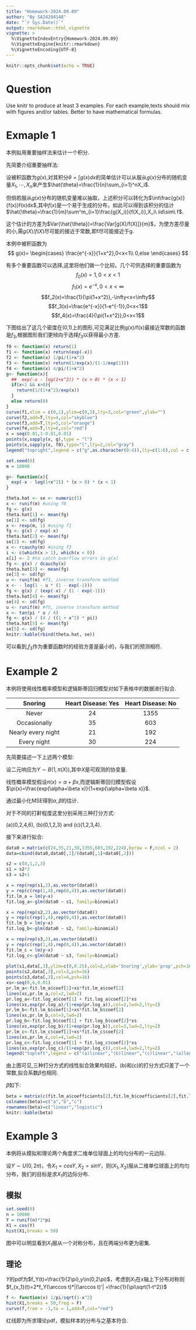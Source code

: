 ```yaml
---
title: "Homework-2024.09.09"
author: "By SA24204148"
date: "`r Sys.Date()`"
output: rmarkdown::html_vignette
vignette: >
  %\VignetteIndexEntry{Homework-2024.09.09}
  %\VignetteEngine{knitr::rmarkdown}
  %\VignetteEncoding{UTF-8}
---
```


```r
knitr::opts_chunk$set(echo = TRUE)
```

# Question

Use knitr to produce at least 3 examples. For each example,texts should mix with figures and/or tables. Better to have mathematical formulas.

# Exmaple 1

本例拟用重要抽样法来估计一个积分.

先简要介绍重要抽样法:

设被积函数为$g(x)$,对其积分$\theta=\int g(x)dx$的简单估计可以从服从$g(x)$分布的随机变量$X_1,\cdots,X_n$来产生$\hat{\theta}=\frac{1}{n}\sum_{i=1}^nX_i$.

但倘若服从$g(x)$分布的随机变量难以抽取，上述积分可以转化为$\int\frac{g(x)}{f(x)}f(x)dx$,其中$f(x)$是一个易于生成的分布，如此可以得到该积分的估计$\hat{\theta}=\frac{1}{m}\sum^m_{i=1}\frac{g(X_i)}{f(X_i)},X_i\ iid\sim\ f$.

这个估计的方差为$Var(\hat{\theta})=\frac{Var[g(X)/f(X)]}{m}$，为使方差尽量的小,需$g(X)/f(X)$尽可能的接近于常数,即f尽可能接近于g.

本例中被积函数为
$$
 g(x)=
    \begin{cases}
        \frac{e^{-x}}{1+x^2},0<x<1\\
        0,else
    \end{cases}
$$

有多个重要函数可以选择,这里将他们做一个比较。几个可供选择的重要函数为$$f_0(x)=1,0<x<1$$$$f_1(x)=e^{-x},0<x<\infty$$$$f_2(x)=\frac{1}{\pi(1+x^2)},-\infty<x<\infty$$$$f_3(x)=\frac{e^{-x}}{1-e^{-1}},0<x<1$$$$f_4(x)=\frac{4}{\pi(1+x^2)},0<x<1$$



下图给出了这几个密度在(0,1)上的图形,可见满足比例g(x)/f(x)最接近常数的函数是$f_3$,根据图形我们更倾向于选择$f_3$以获得最小方差.

```r
f0 <- function(x) return(1)
f1 <- function(x) return(exp(-x))
f2 <- function(x) 1/pi/(1+x^2)
f3 <- function(x) return(1/exp(x)/(1-1/exp(1)))
f4 <- function(x) 4/pi/(1+x^2)
g<- function(x){
  ##  exp(-x - log(1+x^2)) * (x > 0) * (x < 1) 
  if(x<1 && x>0){
    return(1/(1+x^2)/exp(x))
  }
  else return(0)
}
curve(f1,xlim = c(0,1),ylim=c(0,2),lty=3,col="green",ylab="")
curve(f2,add=T,lty=4,col="skyblue")
curve(f3,add=T,lty=5,col="orange")
curve(f4,add=T,lty=6,col="red")
x = seq(0.01,1-0.01,0.01)
points(x,sapply(x, g),type = "l")
points(x,sapply(x, f0),type="l",lty=2,col="gray")
legend("topright",legend = c("g",as.character(0:4)),lty=c(1:6),col = c(1,"gray","green","skyblue","orange","red"),ncol=2)
```

```r
set.seed(0)
m = 10000

g<- function(x){
  exp(-x - log(1+x^2)) * (x > 0) * (x < 1) 
}

theta.hat <- se <- numeric(5) 
x <- runif(m) #using f0
fg <- g(x) 
theta.hat[1] <- mean(fg) 
se[1] <- sd(fg)
x <- rexp(m, 1) #using f1
fg <- g(x) / exp(-x) 
theta.hat[2] <- mean(fg) 
se[2] <- sd(fg)
x <- rcauchy(m) #using f2 
i <- c(which(x > 1), which(x < 0)) 
x[i] <- 2 #to catch overflow errors in g(x) 
fg <- g(x) / dcauchy(x) 
theta.hat[3] <- mean(fg) 
se[3] <- sd(fg)
u <- runif(m) #f3, inverse transform method 
x <- - log(1 - u * (1 - exp(-1))) 
fg <- g(x) / (exp(-x) / (1 - exp(-1))) 
theta.hat[4] <- mean(fg) 
se[4] <- sd(fg)
u <- runif(m) #f5, inverse transform method 
x <- tan(pi * u / 4) 
fg <- g(x) / (4 / ((1 + x^2) * pi)) 
theta.hat[5] <- mean(fg) 
se[5] <- sd(fg)
knitr::kable(rbind(theta.hat, se))
```

可以看到,$f_3$作为重要函数时的经验方差是最小的，与我们的预测相符.

# Example 2

本例将使用线性概率模型和逻辑斯蒂回归模型对如下表格中的数据进行拟合.

|Snoring|Heart Disease: Yes|Heart Disease: No|
|:-:|:-:|:-:|
|Never|24|1355|
|Occasionally|35|603|
|Nearly every night|21|192|
|Every night|30|224|

先简要描述一下上述两个模型:

设二元响应为$Y\sim B(1,\pi(X))$,其中$X$是可观测的协变量.

线性概率模型假设$\pi(x)=\alpha+\beta x$,而逻辑斯蒂回归模型假设$\pi(x)=\frac{exp(\alpha+\beta x)}{1+exp(\alpha+\beta x)}$.

通过最小化MSE得到$\alpha,\beta$的估计.

对于不同的打鼾程度这里分别采用三种打分方式:

(a)(0,2,4,6), (b)(0,1,2,3) and (c)(1,2,3,4).

接下来进行拟合:

```r
data0 = matrix(c(24,35,21,30,1355,603,192,224),byrow = F,ncol = 2)
data=cbind(data0,data0[,1]/(data0[,1]+data0[,2]))

s2 = c(0,1,2,3)
s1 = s2*2
s3 = s2+1

x = rep(rep(s1,2),as.vector(data0))
y = rep(c(rep(1,4),rep(0,4)),as.vector(data0))
fit.lm_a = lm(y~x)
fit.log_a<-glm(data0 ~ s1, family=binomial)

x = rep(rep(s2,2),as.vector(data0))
y = rep(c(rep(1,4),rep(0,4)),as.vector(data0))
fit.lm_b = lm(y~x)
fit.log_b<-glm(data0 ~ s2, family=binomial)

x = rep(rep(s3,2),as.vector(data0))
y = rep(c(rep(1,4),rep(0,4)),as.vector(data0))
fit.lm_c = lm(y~x)
fit.log_c<-glm(data0 ~ s3, family=binomial)
        
plot(s1,data[,3],ylim=c(0,0.25),col=2,xlab='Snoring',ylab='prop',pch=16)
points(s2,data[,3],col=3,pch=16)
points(s3,data[,3],col=4,pch=16)
xs<-seq(0,6,0.01)
pr.lm_a<-fit.lm_a$coef[1]+xs*fit.lm_a$coef[2]
lines(xs,pr.lm_a,col=2,lwd=2)
pr.log_a<-fit.log_a$coef[1] + fit.log_a$coef[2]*xs
lines(xs,exp(pr.log_a)/(1+exp(pr.log_a)),col=2,lwd=2,lty=2)
pr.lm_b<-fit.lm_b$coef[1]+xs*fit.lm_b$coef[2]
lines(xs,pr.lm_b,col=3,lwd=2)
pr.log_b<-fit.log_b$coef[1] + fit.log_b$coef[2]*xs
lines(xs,exp(pr.log_b)/(1+exp(pr.log_b)),col=3,lwd=2,lty=2)
pr.lm_c<-fit.lm_c$coef[1]+xs*fit.lm_c$coef[2]
lines(xs,pr.lm_c,col=4,lwd=2)
pr.log_c<-fit.log_c$coef[1] + fit.log_c$coef[2]*xs
lines(xs,exp(pr.log_c)/(1+exp(pr.log_c)),col=4,lwd=2,lty=2)
legend("topleft",legend = c("(a)linear","(b)linear","(c)linear","(a)logistic","(b)logistic","(c)logistic"),ncol=2,lty=c(1,1,1,2,2,2),col=c(2,3,4),cex = 0.7)
```

由上图可见,三种打分方式的线性拟合效果均较好。(b)和(c)的打分方式只差了一个常数,拟合系数$\beta$也相同.

$\hat{\beta}$如下:

```r
beta = matrix(c(fit.lm_a$coefficients[2],fit.lm_b$coefficients[2],fit.lm_c$coefficients[2],fit.log_a$coefficients[2],fit.log_b$coefficients[2],fit.log_c$coefficients[2]),nrow=2,byrow = T)
colnames(beta)=c("a","b","c")
rownames(beta)=c("linear","logistic")
knitr::kable(beta)
```


# Example 3

本例将从模拟和理论两个角度求二维单位球面上的均匀分布的一元边际.

设$Y\sim U(0,2\pi)$，令$X_1=cosY,X_2=sinY$，则$(X_1,X_2)$服从二维单位球面上的均匀分布，我们的目标是求$X_1$的边际分布.

## 模拟

```r
set.seed(0)
n = 10000
Y = runif(n)*2*pi
X1 = cos(Y)
hist(X1,breaks = 50)
```

图中可以明显看到$X_1$服从一个对称分布，且在两端分布更为密集.

## 理论

$Y$的pdf为$f_Y(t)=\frac{1}{2\pi},y\in(0,2\pi)$，考虑到$X_1$在x轴上下分布对称则$f_{x_1}(t)=2*f_Y(\arccos t)*|(\arccos t)'| =\frac{1}{\pi\sqrt(1-t^2)}$

```r
f <- function(x) 1/pi/sqrt(1-x^2)
hist(X1,breaks = 50,freq = F)
curve(f,from = -1,to = 1,add=T,col="red")
```

红线即为所求理论pdf，模拟样本的分布与之基本符合.

